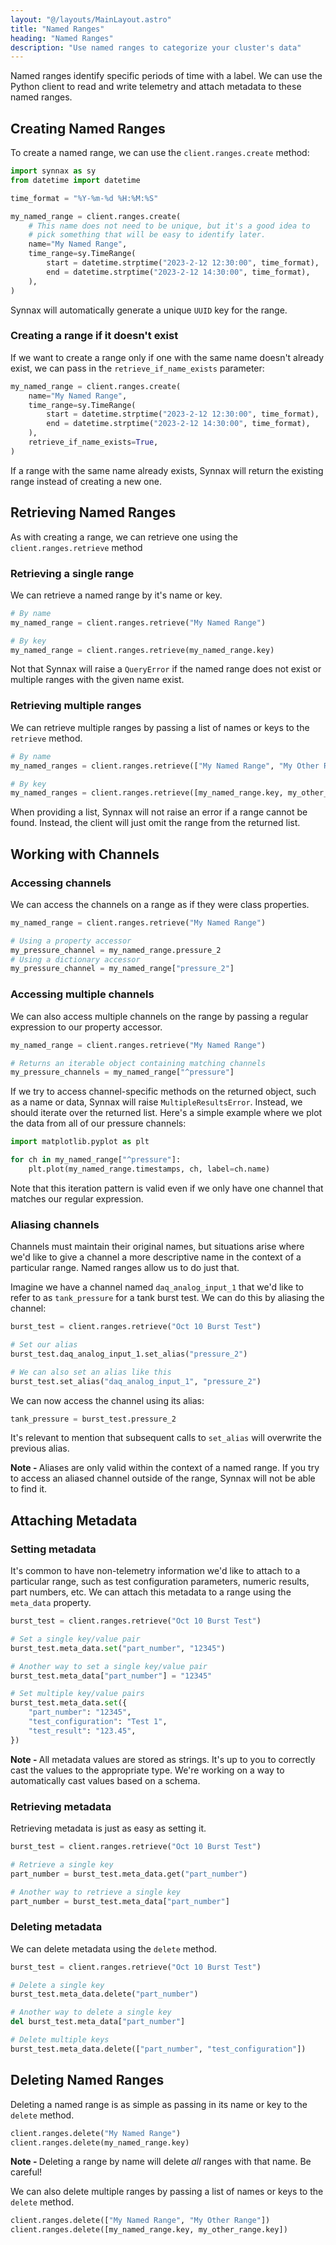 ```yaml
---
layout: "@/layouts/MainLayout.astro"
title: "Named Ranges"
heading: "Named Ranges"
description: "Use named ranges to categorize your cluster's data"
---
```



Named ranges identify specific periods of time with a label. We can use the
Python client to read and write telemetry and attach metadata to these named
ranges.

## Creating Named Ranges

To create a named range, we can use the `client.ranges.create` method:

```python
import synnax as sy
from datetime import datetime

time_format = "%Y-%m-%d %H:%M:%S"

my_named_range = client.ranges.create(
    # This name does not need to be unique, but it's a good idea to
    # pick something that will be easy to identify later.
    name="My Named Range",
    time_range=sy.TimeRange(
        start = datetime.strptime("2023-2-12 12:30:00", time_format),
        end = datetime.strptime("2023-2-12 14:30:00", time_format),
    ),
)
```

Synnax will automatically generate a unique `UUID` key for the range.

### Creating a range if it doesn't exist

If we want to create a range only if one with the same name doesn't already exist,
we can pass in the `retrieve_if_name_exists` parameter:

```python
my_named_range = client.ranges.create(
    name="My Named Range",
    time_range=sy.TimeRange(
        start = datetime.strptime("2023-2-12 12:30:00", time_format),
        end = datetime.strptime("2023-2-12 14:30:00", time_format),
    ),
    retrieve_if_name_exists=True,
)
```

If a range with the same name already exists, Synnax will return the existing range
instead of creating a new one.

## Retrieving Named Ranges

As with creating a range, we can retrieve one using the `client.ranges.retrieve`
method

### Retrieving a single range

We can retrieve a named range by it's name or key.

```python
# By name
my_named_range = client.ranges.retrieve("My Named Range")

# By key
my_named_range = client.ranges.retrieve(my_named_range.key)
```

Not that Synnax will raise a `QueryError` if the named range does not exist or multiple
ranges with the given name exist.

### Retrieving multiple ranges

We can retrieve multiple ranges by passing a list of names or keys to the
`retrieve` method.

```python
# By name
my_named_ranges = client.ranges.retrieve(["My Named Range", "My Other Range"])

# By key
my_named_ranges = client.ranges.retrieve([my_named_range.key, my_other_range.key])
```

When providing a list, Synnax will not raise an error if a range cannot be found. 
Instead, the client will just omit the range from the returned list.

## Working with Channels

### Accessing channels

We can access the channels on a range as if they were class properties.

```python
my_named_range = client.ranges.retrieve("My Named Range")

# Using a property accessor
my_pressure_channel = my_named_range.pressure_2
# Using a dictionary accessor
my_pressure_channel = my_named_range["pressure_2"]
```

### Accessing multiple channels

We can also access multiple channels on the range by passing a regular expression to
our property accessor.

```python
my_named_range = client.ranges.retrieve("My Named Range")

# Returns an iterable object containing matching channels
my_pressure_channels = my_named_range["^pressure"]
```

If we try to access channel-specific methods on the returned object, such as a name or 
data, Synnax will raise `MultipleResultsError`. Instead, we should iterate over the 
returned list. Here's a simple example where we plot the data from all of our
pressure channels:

```python
import matplotlib.pyplot as plt

for ch in my_named_range["^pressure"]:
    plt.plot(my_named_range.timestamps, ch, label=ch.name)
```

Note that this iteration pattern is valid even if we only have one channel that matches
our regular expression.

### Aliasing channels

Channels must maintain their original names, but situations arise where we'd like to give
a channel a more descriptive name in the context of a particular range. Named ranges allow
us to do just that.

Imagine we have a channel named `daq_analog_input_1` that we'd like to refer to as 
`tank_pressure` for a tank burst test. We can do this by aliasing the channel:

```python
burst_test = client.ranges.retrieve("Oct 10 Burst Test")

# Set our alias
burst_test.daq_analog_input_1.set_alias("pressure_2")

# We can also set an alias like this
burst_test.set_alias("daq_analog_input_1", "pressure_2")
```

We can now access the channel using its alias:

```python
tank_pressure = burst_test.pressure_2
```

It's relevant to mention that subsequent calls to `set_alias` will overwrite the previous
alias. 

<Note class="info">
<b>Note - </b> Aliases are only valid within the context of a named range. If you
try to access an aliased channel outside of the range, Synnax will not be able to
find it.
</Note>

## Attaching Metadata

### Setting metadata

It's common to have non-telemetry information we'd like to attach to a particular range,
such as test configuration parameters, numeric results, part numbers, etc. We can attach
this metadata to a range using the `meta_data` property.

```python
burst_test = client.ranges.retrieve("Oct 10 Burst Test")

# Set a single key/value pair
burst_test.meta_data.set("part_number", "12345")

# Another way to set a single key/value pair
burst_test.meta_data["part_number"] = "12345"

# Set multiple key/value pairs
burst_test.meta_data.set({
    "part_number": "12345",
    "test_configuration": "Test 1",
    "test_result": "123.45",
})
```

<Note variant="info">
<b>Note - </b> All metadata values are stored as strings. It's up to you to correctly
cast the values to the appropriate type. We're working on a way to automatically cast
values based on a schema.
</Note>

### Retrieving metadata

Retrieving metadata is just as easy as setting it. 

```python
burst_test = client.ranges.retrieve("Oct 10 Burst Test")

# Retrieve a single key
part_number = burst_test.meta_data.get("part_number")

# Another way to retrieve a single key
part_number = burst_test.meta_data["part_number"]
```
 
### Deleting metadata

We can delete metadata using the `delete` method.

```python
burst_test = client.ranges.retrieve("Oct 10 Burst Test")

# Delete a single key
burst_test.meta_data.delete("part_number")

# Another way to delete a single key
del burst_test.meta_data["part_number"]

# Delete multiple keys
burst_test.meta_data.delete(["part_number", "test_configuration"])
```

## Deleting Named Ranges

Deleting a named range is as simple as passing in its name or key to the `delete` method.

```python
client.ranges.delete("My Named Range")
client.ranges.delete(my_named_range.key)
```

<Note variant="info">
<b>Note - </b> Deleting a range by name will delete <i>all</i> ranges with that name. Be careful!
</Note>

We can also delete multiple ranges by passing a list of names or keys to the `delete`
method.

```python
client.ranges.delete(["My Named Range", "My Other Range"])
client.ranges.delete([my_named_range.key, my_other_range.key])
```


